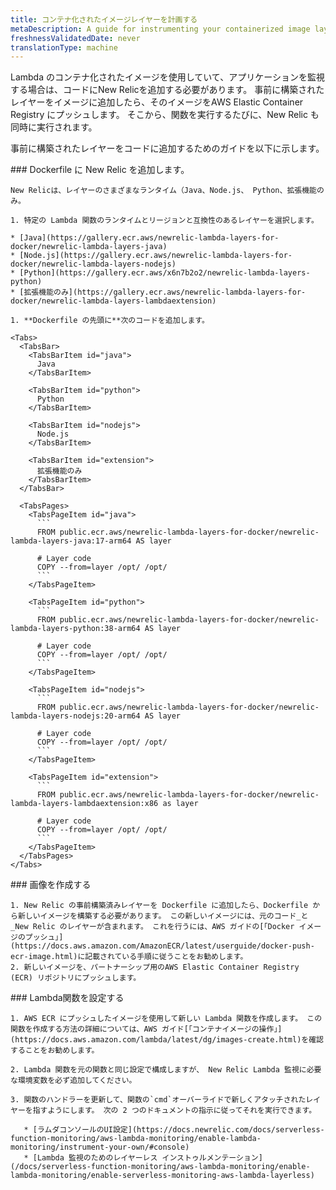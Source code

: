 ```yaml
---
title: コンテナ化されたイメージレイヤーを計画する
metaDescription: A guide for instrumenting your containerized image layer with New Relic.
freshnessValidatedDate: never
translationType: machine
---
```


Lambda のコンテナ化されたイメージを使用していて、アプリケーションを監視する場合は、コードにNew Relicを追加する必要があります。 事前に構築されたレイヤーをイメージに追加したら、そのイメージをAWS Elastic Container Registry にプッシュします。 そこから、関数を実行するたびに、New Relic も同時に実行されます。

事前に構築されたレイヤーをコードに追加するためのガイドを以下に示します。

<Steps>
  <Step>
    ### Dockerfile に New Relic を追加します。

    New Relicは、レイヤーのさまざまなランタイム（Java、Node.js、 Python、拡張機能のみ。

    1. 特定の Lambda 関数のランタイムとリージョンと互換性のあるレイヤーを選択します。

    * [Java](https://gallery.ecr.aws/newrelic-lambda-layers-for-docker/newrelic-lambda-layers-java)
    * [Node.js](https://gallery.ecr.aws/newrelic-lambda-layers-for-docker/newrelic-lambda-layers-nodejs)
    * [Python](https://gallery.ecr.aws/x6n7b2o2/newrelic-lambda-layers-python)
    * [拡張機能のみ](https://gallery.ecr.aws/newrelic-lambda-layers-for-docker/newrelic-lambda-layers-lambdaextension)

    1. **Dockerfile の先頭に**次のコードを追加します。

    <Tabs>
      <TabsBar>
        <TabsBarItem id="java">
          Java
        </TabsBarItem>

        <TabsBarItem id="python">
          Python
        </TabsBarItem>

        <TabsBarItem id="nodejs">
          Node.js
        </TabsBarItem>

        <TabsBarItem id="extension">
          拡張機能のみ
        </TabsBarItem>
      </TabsBar>

      <TabsPages>
        <TabsPageItem id="java">
          ```
          FROM public.ecr.aws/newrelic-lambda-layers-for-docker/newrelic-lambda-layers-java:17-arm64 AS layer

          # Layer code
          COPY --from=layer /opt/ /opt/
          ```
        </TabsPageItem>

        <TabsPageItem id="python">
          ```
          FROM public.ecr.aws/newrelic-lambda-layers-for-docker/newrelic-lambda-layers-python:38-arm64 AS layer

          # Layer code
          COPY --from=layer /opt/ /opt/
          ```
        </TabsPageItem>

        <TabsPageItem id="nodejs">
          ```
          FROM public.ecr.aws/newrelic-lambda-layers-for-docker/newrelic-lambda-layers-nodejs:20-arm64 AS layer

          # Layer code
          COPY --from=layer /opt/ /opt/
          ```
        </TabsPageItem>

        <TabsPageItem id="extension">
          ```
          FROM public.ecr.aws/newrelic-lambda-layers-for-docker/newrelic-lambda-layers-lambdaextension:x86 as layer

          # Layer code
          COPY --from=layer /opt/ /opt/
          ```
        </TabsPageItem>
      </TabsPages>
    </Tabs>
  </Step>

  <Step>
    ### 画像を作成する

    1. New Relic の事前構築済みレイヤーを Dockerfile に追加したら、Dockerfile から新しいイメージを構築する必要があります。 この新しいイメージには、元のコード_と_New Relic のレイヤーが含まれます。 これを行うには、AWS ガイドの[「Docker イメージのプッシュ」](https://docs.aws.amazon.com/AmazonECR/latest/userguide/docker-push-ecr-image.html)に記載されている手順に従うことをお勧めします。
    2. 新しいイメージを、パートナーシップ用のAWS Elastic Container Registry (ECR) リポジトリにプッシュします。
  </Step>

  <Step>
    ### Lambda関数を設定する

    1. AWS ECR にプッシュしたイメージを使用して新しい Lambda 関数を作成します。 この関数を作成する方法の詳細については、AWS ガイド[「コンテナイメージの操作」](https://docs.aws.amazon.com/lambda/latest/dg/images-create.html)を確認することをお勧めします。

    2. Lambda 関数を元の関数と同じ設定で構成しますが、 New Relic Lambda 監視に必要な環境変数を必ず追加してください。

    3. 関数のハンドラーを更新して、関数の`cmd`オーバーライドで新しくアタッチされたレイヤーを指すようにします。 次の 2 つのドキュメントの指示に従ってそれを実行できます。

       * [ラムダコンソールのUI設定](https://docs.newrelic.com/docs/serverless-function-monitoring/aws-lambda-monitoring/enable-lambda-monitoring/instrument-your-own/#console)
       * [Lambda 監視のためのレイヤーレス インストゥルメンテーション](/docs/serverless-function-monitoring/aws-lambda-monitoring/enable-lambda-monitoring/enable-serverless-monitoring-aws-lambda-layerless)
  </Step>
</Steps>